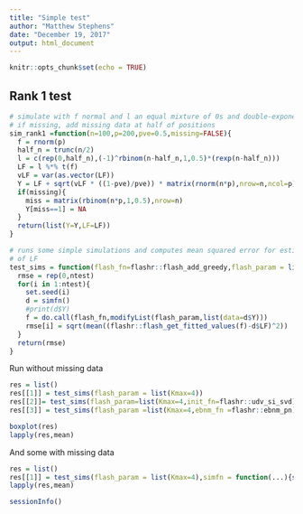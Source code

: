 ```yaml
---
title: "Simple test"
author: "Matthew Stephens"
date: "December 19, 2017"
output: html_document
---
```


```r
knitr::opts_chunk$set(echo = TRUE)
```

## Rank 1 test

```r
# simulate with f normal and l an equal mixture of 0s and double-exponential
# if missing, add missing data at half of positions
sim_rank1 =function(n=100,p=200,pve=0.5,missing=FALSE){
  f = rnorm(p)
  half_n = trunc(n/2)
  l = c(rep(0,half_n),(-1)^rbinom(n-half_n,1,0.5)*(rexp(n-half_n)))
  LF = l %*% t(f)
  vLF = var(as.vector(LF))
  Y = LF + sqrt(vLF * ((1-pve)/pve)) * matrix(rnorm(n*p),nrow=n,ncol=p)  
  if(missing){
    miss = matrix(rbinom(n*p,1,0.5),nrow=n)
    Y[miss==1] = NA
  }
  return(list(Y=Y,LF=LF))
}

# runs some simple simulations and computes mean squared error for estimate
# of LF 
test_sims = function(flash_fn=flashr::flash_add_greedy,flash_param = list(),simfn = sim_rank1, ntest=20){
  rmse = rep(0,ntest)
  for(i in 1:ntest){
    set.seed(i)
    d = simfn()
    #print(d$Y)
    f = do.call(flash_fn,modifyList(flash_param,list(data=d$Y)))
    rmse[i] = sqrt(mean((flashr::flash_get_fitted_values(f)-d$LF)^2))
  }
  return(rmse)
}
```

Run without missing data
```r
res = list()
res[[1]] = test_sims(flash_param = list(Kmax=4))
res[[2]]= test_sims(flash_param=list(Kmax=4,init_fn=flashr::udv_si_svd))
res[[3]] = test_sims(flash_param =list(Kmax=4,ebnm_fn =flashr::ebnm_pn))

boxplot(res)
lapply(res,mean)
```


And some with missing data
```r
res = list()
res[[1]] = test_sims(flash_param = list(Kmax=4),simfn = function(...){sim_rank1(...,missing=TRUE)})
lapply(res,mean)
```

```r
sessionInfo()
```

